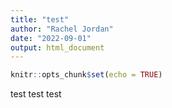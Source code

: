 ```yaml
---
title: "test"
author: "Rachel Jordan"
date: "2022-09-01"
output: html_document
---
```


```r
knitr::opts_chunk$set(echo = TRUE)
```

test test test 
